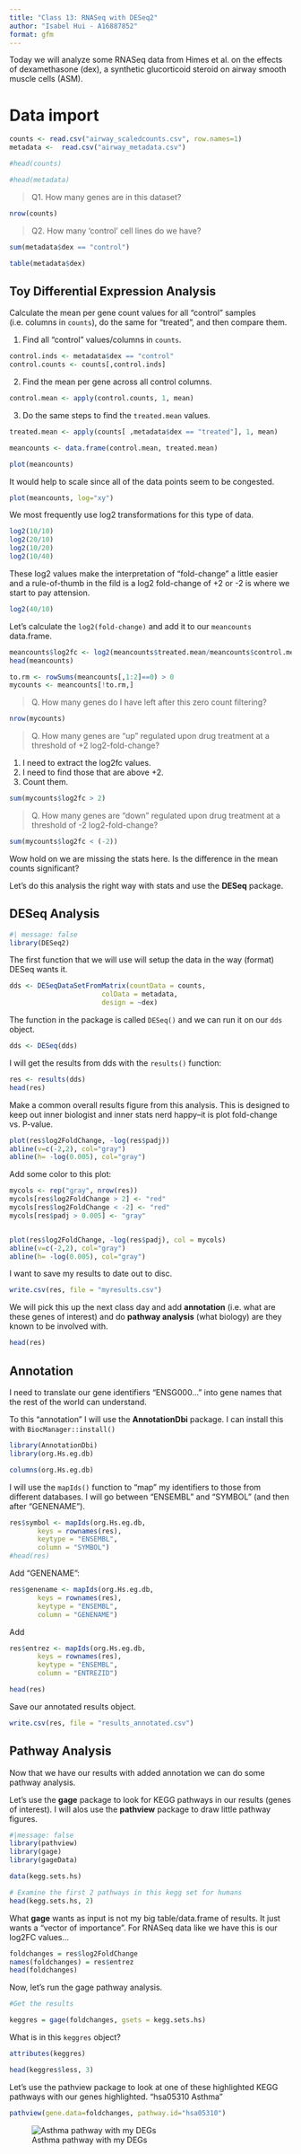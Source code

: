 ```yaml
---
title: "Class 13: RNASeq with DESeq2"
author: "Isabel Hui - A16887852"
format: gfm
---
```


Today we will analyze some RNASeq data from Himes et al. on the effects of dexamethasone (dex), a synthetic glucorticoid steroid on airway smooth muscle cells (ASM).

# Data import 

```r
counts <- read.csv("airway_scaledcounts.csv", row.names=1)
metadata <-  read.csv("airway_metadata.csv")
```

```r
#head(counts)
```

```r
#head(metadata)
```

> Q1. How many genes are in this dataset? 

```r
nrow(counts)
```

> Q2. How many ‘control’ cell lines do we have? 

```r
sum(metadata$dex == "control")
```

```r
table(metadata$dex)
```

## Toy Differential Expression Analysis

Calculate the mean per gene count values for all "control" samples (i.e. columns in `counts`), do the same for "treated", and then compare them.

1. Find all "control" values/columns in `counts`.

```r
control.inds <- metadata$dex == "control"
control.counts <- counts[,control.inds]
```

2. Find the mean per gene across all control columns.

```r
control.mean <- apply(control.counts, 1, mean)
```

3. Do the same steps to find the `treated.mean` values.

```r
treated.mean <- apply(counts[ ,metadata$dex == "treated"], 1, mean)
```

```r
meancounts <- data.frame(control.mean, treated.mean)
```

```r
plot(meancounts)
```

It would help to scale since all of the data points seem to be congested.

```r
plot(meancounts, log="xy")
```

We most frequently use log2 transformations for this type of data.

```r
log2(10/10)
log2(20/10)
log2(10/20)
log2(10/40)
```
These log2 values make the interpretation of "fold-change" a little easier and a rule-of-thumb in the fild is a log2 fold-change of +2 or -2 is where we start to pay attension.

```r
log2(40/10)
```

Let's calculate the `log2(fold-change)` and add it to our `meancounts` data.frame.

```r
meancounts$log2fc <- log2(meancounts$treated.mean/meancounts$control.mean)
head(meancounts)
```

```r
to.rm <- rowSums(meancounts[,1:2]==0) > 0
mycounts <- meancounts[!to.rm,]
```

> Q. How many genes do I have left after this zero count filtering?

```r
nrow(mycounts)
```

> Q. How many genes are "up" regulated upon drug treatment at a threshold of +2 log2-fold-change?

1. I need to extract the log2fc values.
2. I need to find those that are above +2.
3. Count them.

```r
sum(mycounts$log2fc > 2)
```

> Q. How many genes are "down" regulated upon drug treatment at a threshold of -2 log2-fold-change?

```r
sum(mycounts$log2fc < (-2))
```

Wow hold on we are missing the stats here. Is the difference in the mean counts significant?


Let's do this analysis the right way with stats and use the **DESeq** package.

## DESeq Analysis

```r
#| message: false
library(DESeq2)
```

The first function that we will use will setup the data in the way (format) DESeq wants it.

```r
dds <- DESeqDataSetFromMatrix(countData = counts, 
                       colData = metadata,
                       design = ~dex)
```

The function in the package is called `DESeq()` and we can run it on our `dds` object.

```r
dds <- DESeq(dds)
```

I will get the results from dds with the `results()` function:

```r
res <- results(dds)
head(res)
```
Make a common overall results figure from this analysis. This is designed to keep out inner biologist and inner stats nerd happy--it is plot fold-change vs. P-value.

```r
plot(res$log2FoldChange, -log(res$padj))
abline(v=c(-2,2), col="gray")
abline(h= -log(0.005), col="gray")
```

Add some color to this plot:

```r
mycols <- rep("gray", nrow(res))
mycols[res$log2FoldChange > 2] <- "red"
mycols[res$log2FoldChange < -2] <- "red"
mycols[res$padj > 0.005] <- "gray"


plot(res$log2FoldChange, -log(res$padj), col = mycols)
abline(v=c(-2,2), col="gray")
abline(h= -log(0.005), col="gray")
```

I want to save my results to date out to disc.

```r
write.csv(res, file = "myresults.csv")
```

We will pick this up the next class day and add **annotation** (i.e. what are these genes of interest) and do **pathway analysis** (what biology) are they known to be involved with.

```r
head(res)
```

## Annotation

I need to translate our gene identifiers "ENSG000..." into gene names that the rest of the world can understand.

To this "annotation" I will use the **AnnotationDbi** package. I can install this with `BiocManager::install()`

```r
library(AnnotationDbi)
library(org.Hs.eg.db)

columns(org.Hs.eg.db)
```

I will use the `mapIds()` function to "map" my identifiers to those from different databases. I will go between "ENSEMBL" and "SYMBOL" (and then after "GENENAME").

```r
res$symbol <- mapIds(org.Hs.eg.db,
       keys = rownames(res),
       keytype = "ENSEMBL",
       column = "SYMBOL")
#head(res)
```

Add "GENENAME":

```r
res$genename <- mapIds(org.Hs.eg.db,
       keys = rownames(res),
       keytype = "ENSEMBL",
       column = "GENENAME")
```

Add 

```r
res$entrez <- mapIds(org.Hs.eg.db,
       keys = rownames(res),
       keytype = "ENSEMBL",
       column = "ENTREZID")
```
```r
head(res)
```

Save our annotated results object.

```r
write.csv(res, file = "results_annotated.csv")
```

## Pathway Analysis

Now that we have our results with added annotation we can do some pathway analysis.

Let's use the **gage** package to look for KEGG pathways in our results (genes of interest). I will alos use the **pathview** package to draw little pathway figures.

```r
#|message: false
library(pathview)
library(gage)
library(gageData)

data(kegg.sets.hs)

# Examine the first 2 pathways in this kegg set for humans
head(kegg.sets.hs, 2)
```

What **gage** wants as input is not my big table/data.frame of results. It just wants a "vector of importance". For RNASeq data like we have this is our log2FC values...

```r
foldchanges = res$log2FoldChange
names(foldchanges) = res$entrez
head(foldchanges)
```

Now, let's run the gage pathway analysis.

```r
#Get the results

keggres = gage(foldchanges, gsets = kegg.sets.hs)
```

What is in this `keggres` object?

```r
attributes(keggres)
```

```r
head(keggres$less, 3)
```
Let's use the pathview package to look at one of these highlighted KEGG pathways with our genes highlighted.
"hsa05310 Asthma"

```r
pathview(gene.data=foldchanges, pathway.id="hsa05310")
```

![Asthma pathway with my DEGs](hsa05310.pathview.png)
















